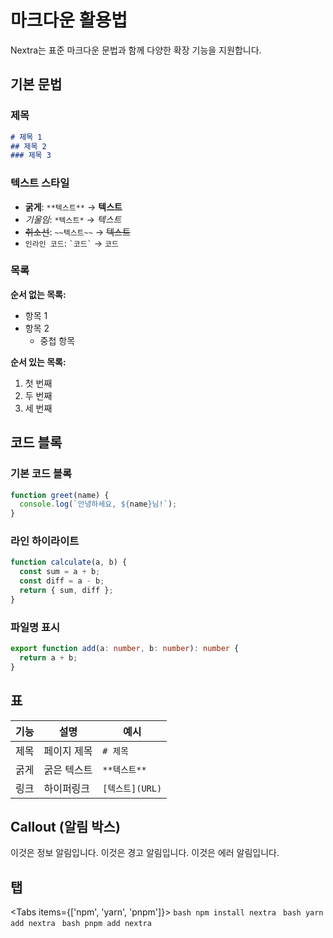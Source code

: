 # 마크다운 활용법

Nextra는 표준 마크다운 문법과 함께 다양한 확장 기능을 지원합니다.

## 기본 문법

### 제목

```markdown
# 제목 1
## 제목 2
### 제목 3
```

### 텍스트 스타일

- **굵게**: `**텍스트**` → **텍스트**
- *기울임*: `*텍스트*` → *텍스트*
- ~~취소선~~: `~~텍스트~~` → ~~텍스트~~
- `인라인 코드`: `` `코드` `` → `코드`

### 목록

**순서 없는 목록:**
- 항목 1
- 항목 2
  - 중첩 항목

**순서 있는 목록:**
1. 첫 번째
2. 두 번째
3. 세 번째

## 코드 블록

### 기본 코드 블록

```javascript
function greet(name) {
  console.log(`안녕하세요, ${name}님!`);
}
```

### 라인 하이라이트

```javascript {1,3-4}
function calculate(a, b) {
  const sum = a + b;
  const diff = a - b;
  return { sum, diff };
}
```

### 파일명 표시

```typescript filename="utils/math.ts"
export function add(a: number, b: number): number {
  return a + b;
}
```

## 표

| 기능 | 설명 | 예시 |
|------|------|------|
| 제목 | 페이지 제목 | `# 제목` |
| 굵게 | 굵은 텍스트 | `**텍스트**` |
| 링크 | 하이퍼링크 | `[텍스트](URL)` |

## Callout (알림 박스)


<Callout type="info">
  이것은 정보 알림입니다.
</Callout>

<Callout type="warning">
  이것은 경고 알림입니다.
</Callout>

<Callout type="error">
  이것은 에러 알림입니다.
</Callout>

## 탭


<Tabs items={['npm', 'yarn', 'pnpm']}>
  <Tab>
    ```bash
    npm install nextra
    ```
  </Tab>
  <Tab>
    ```bash
    yarn add nextra
    ```
  </Tab>
  <Tab>
    ```bash
    pnpm add nextra
    ```
  </Tab>
</Tabs>
